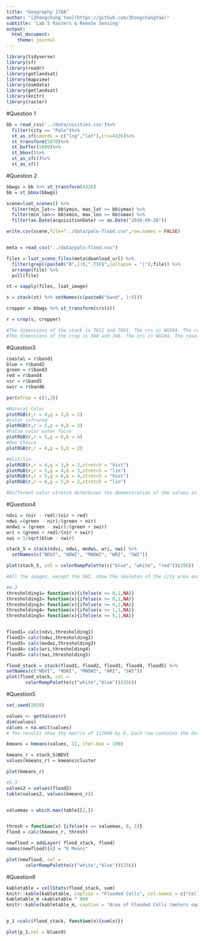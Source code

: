 ```yaml
---
title: "Geography 176A"
author: "[Zhongchang Yao](https://github.com/ZhongchangYao)"
subtitle: 'Lab 5 Rasters & Remote Sensing'
output:
  html_document:
    theme: journal
---
```


```R
library(tidyverse)
library(sf)
library(readr)
library(getlandsat)
library(mapview)
library(osmdata)
library(getlandsat)
library(knitr)
library(raster)
```

#Question 1
```R
bb = read_csv('../data/uscities.csv')%>%
  filter(city == "Palo")%>%
  st_as_sf(coords = c("lng","lat"),crs=4326)%>%
  st_transform(5070)%>%
  st_buffer(5000)%>%
  st_bbox()%>%
  st_as_sfc()%>%
  st_as_sf()
```

#Question 2
```R
bbwgs = bb %>% st_transform(4326)
bb = st_bbox(bbwgs)

scene=lsat_scenes() %>%
  filter(min_lat<= bb$ymin, max_lat >= bb$ymax) %>%
  filter(min_lon<= bb$xmin, max_lon >= bb$xmax) %>%
  filter(as.Date(acquisitionDate) == as.Date("2016-09-26"))

write.csv(scene,file="../data/palo-flood.csv",row.names = FALSE)


meta = read_csv("../data/palo-flood.csv")

files = lsat_scene_files(meta$download_url) %>% 
  filter(grepl(paste0("B",1:6,".TIF$",collapse = "|"),file)) %>% 
  arrange(file) %>% 
  pull(file)

st = sapply(files, lsat_image)

s = stack(st) %>% setNames(c(paste0("band", 1:6)))

cropper = bbwgs %>% st_transform(crs(s))

r = crop(s, cropper)

#The dimensions of the stack is 7811 and 7681. The crs is WGS84. The resolution is 30 and 30.
#The dimensions of the crop is 340 and 346. The crs is WGS84. The resolution is  30 and 30.
```


#Question3
```R
coastal = r$band1
blue = r$band2
green = r$band3
red = r$band4
nir = r$band5
swir = r$band6

par(mfrow = c(1,2))

#Natural Color
plotRGB(r,r = 4,g = 3,b = 2)
#color infrared
plotRGB(r,r = 5,g = 4,b = 3)
#False color water focus
plotRGB(r,r = 5,g = 6,b = 4)
#Own Choice
plotRGB(r,r = 6,g = 5,b = 2)

#Hist/lin
plotRGB(r,r = 4,g = 3,b = 2,stretch = "hist")
plotRGB(r,r = 5,g = 4,b = 3,stretch = "lin")
plotRGB(r,r = 5,g = 6,b = 4,stretch = "hist")
plotRGB(r,r = 6,g = 5,b = 2,stretch = "lin")

#Different color stretch determines the demonstration of the values in the map. The emphasis and foucs might be various.
```


#Question4
```R
ndvi = (nir - red)/(nir + red)
ndwi =(green - nir)/(green + nir)
mndwi = (green - swir)/(green + swir)
wri = (green + red)/(nir + swir)
swi = 1/sqrt(blue - swir)

stack_5 = stack(ndvi, ndwi, mndwi, wri, swi) %>%
  setNames(c("NDVI", "NDWI", "MNDWI", "WRI", "SWI"))

plot(stack_5, col = colorRampPalette(c("blue", "white", "red"))(256))

#All the images, except the SWI, show the skeleton of the city area and the river areas. All of them demonstrate the relationship between land area and the water area, but they use different representations of colors. THe NDVI and NDWI have multiple colors to show different areas, and MNDWI and WRI both have roughly two colors to show land and water area. The SWI only have blue color to show the water area.

#4.2
thresholding1= function(x){ifelse(x <= 0,1,NA)}
thresholding2= function(x){ifelse(x >= 0,1,NA)} 
thresholding3= function(x){ifelse(x >= 0,1,NA)} 
thresholding4= function(x){ifelse(x >= 1,1,NA)}
thresholding5= function(x){ifelse(x <= 5,1,NA)}


flood1= calc(ndvi,thresholding1)
flood2= calc(ndwi,thresholding2) 
flood3= calc(mndwi,thresholding3)
flood4= calc(wri,thresholding4)
flood5= calc(swi,thresholding5)

flood_stack = stack(flood1, flood2, flood3, flood4, flood5) %>%
setNames(c("NDVI", "NDWI", "MNDWI", "WRI", "SWI"))
plot(flood_stack, col = 
       colorRampPalette(c("white","blue"))(256))
```

#Question5
```R
set.seed(2020)

values <- getValues(r)
dim(values)
values = na.omit(values)
# The results show the matrix of 117640 by 6. Each row contains the data for a cell.

kmeans = kmeans(values, 12, iter.max = 100)

kmeans_r = stack_5$NDVI
values(kmeans_r) = kmeans$cluster

plot(kmeans_r)

#5.3
values2 = values(flood2)
table(values2, values(kmeans_r))


valuemax = which.max(table1[2,])


thresh = function(x) {ifelse(x == valuemax, 0, 1)}
flood = calc(kmeans_r, thresh) 

newflood = addLayer( flood_stack, flood)
names(newflood)[6] = "K Means"

plot(newflood, col = 
       colorRampPalette(c("white","blue"))(256))
```



#Question6
```R
kabletable = cellStats(flood_stack, sum)
knitr::kable(kabletable, caption = "Flooded Cells", col.names = c("Cells"))
kabletable_m =kabletable * 900
knitr::kable(kabletable_m, caption = "Area of Flooded Cells (meters squared)", col.names = c("Flooded Area"))


p_1 =calc(flood_stack, function(x){sum(x)})

plot(p_1,col = blues9) 

```





